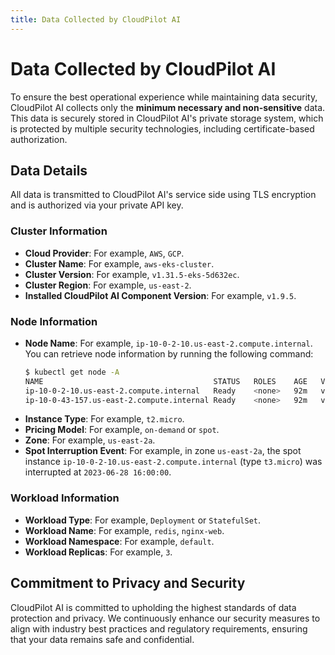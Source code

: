 ```yaml
---
title: Data Collected by CloudPilot AI
---
```


# Data Collected by CloudPilot AI

To ensure the best operational experience while maintaining data security, CloudPilot AI collects only the **minimum necessary and non-sensitive** data. This data is securely stored in CloudPilot AI's private storage system, which is protected by multiple security technologies, including certificate-based authorization.

## Data Details

All data is transmitted to CloudPilot AI's service side using TLS encryption and is authorized via your private API key.

### Cluster Information
* **Cloud Provider**: For example, `AWS`, `GCP`.
* **Cluster Name**: For example, `aws-eks-cluster`.
* **Cluster Version**: For example, `v1.31.5-eks-5d632ec`.
* **Cluster Region**: For example, `us-east-2`.
* **Installed CloudPilot AI Component Version**: For example, `v1.9.5`.

### Node Information
* **Node Name**: For example, `ip-10-0-2-10.us-east-2.compute.internal`. You can retrieve node information by running the following command:
  ```bash
  $ kubectl get node -A
  NAME                                      STATUS   ROLES    AGE   VERSION
  ip-10-0-2-10.us-east-2.compute.internal   Ready    <none>   92m   v1.31.5-eks-5d632ec
  ip-10-0-43-157.us-east-2.compute.internal Ready    <none>   92m   v1.31.5-eks-5d632ec
  ```
* **Instance Type**: For example, `t2.micro`.
* **Pricing Model**: For example, `on-demand` or `spot`.
* **Zone**: For example, `us-east-2a`.
* **Spot Interruption Event**: For example, in zone `us-east-2a`, the spot instance `ip-10-0-2-10.us-east-2.compute.internal` (type `t3.micro`) was interrupted at `2023-06-28 16:00:00`.

### Workload Information
* **Workload Type**: For example, `Deployment` or `StatefulSet`.
* **Workload Name**: For example, `redis`, `nginx-web`.
* **Workload Namespace**: For example, `default`.
* **Workload Replicas**: For example, `3`.

## Commitment to Privacy and Security

CloudPilot AI is committed to upholding the highest standards of data protection and privacy. We continuously enhance our security measures to align with industry best practices and regulatory requirements, ensuring that your data remains safe and confidential.
